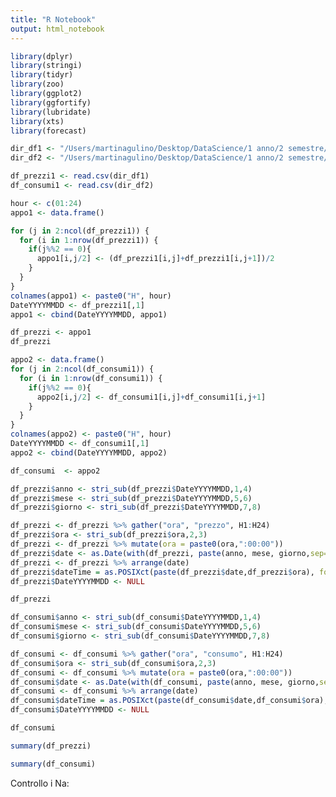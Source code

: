 ```yaml
---
title: "R Notebook"
output: html_notebook
---
```



```r
library(dplyr)
library(stringi)
library(tidyr)
library(zoo)
library(ggplot2)
library(ggfortify)
library(lubridate)
library(xts)
library(forecast)
```

```r
dir_df1 <- "/Users/martinagulino/Desktop/DataScience/1 anno/2 semestre/DataScience Lab/Progetto/ElData/UKPX_1215_Price_byhour.csv"
dir_df2 <- "/Users/martinagulino/Desktop/DataScience/1 anno/2 semestre/DataScience Lab/Progetto/ElData/UKPX_1215_Loads_byhour.csv"

df_prezzi1 <- read.csv(dir_df1)
df_consumi1 <- read.csv(dir_df2)
```


```r
hour <- c(01:24)
appo1 <- data.frame()

for (j in 2:ncol(df_prezzi1)) {
  for (i in 1:nrow(df_prezzi1)) {
    if(j%%2 == 0){
      appo1[i,j/2] <- (df_prezzi1[i,j]+df_prezzi1[i,j+1])/2
    }
  }
}
colnames(appo1) <- paste0("H", hour)
DateYYYYMMDD <- df_prezzi1[,1]
appo1 <- cbind(DateYYYYMMDD, appo1)

df_prezzi <- appo1
df_prezzi
```


```r
appo2 <- data.frame()
for (j in 2:ncol(df_consumi1)) {
  for (i in 1:nrow(df_consumi1)) {
    if(j%%2 == 0){
      appo2[i,j/2] <- df_consumi1[i,j]+df_consumi1[i,j+1]
    }
  }
}  
colnames(appo2) <- paste0("H", hour)
DateYYYYMMDD <- df_consumi1[,1]
appo2 <- cbind(DateYYYYMMDD, appo2)

df_consumi  <- appo2
```


```r
df_prezzi$anno <- stri_sub(df_prezzi$DateYYYYMMDD,1,4)
df_prezzi$mese <- stri_sub(df_prezzi$DateYYYYMMDD,5,6)
df_prezzi$giorno <- stri_sub(df_prezzi$DateYYYYMMDD,7,8)
```

```r
df_prezzi <- df_prezzi %>% gather("ora", "prezzo", H1:H24)
df_prezzi$ora <- stri_sub(df_prezzi$ora,2,3)
df_prezzi <- df_prezzi %>% mutate(ora = paste0(ora,":00:00"))
df_prezzi$date <- as.Date(with(df_prezzi, paste(anno, mese, giorno,sep="-")), "%Y-%m-%d")
df_prezzi <- df_prezzi %>% arrange(date)
df_prezzi$dateTime = as.POSIXct(paste(df_prezzi$date,df_prezzi$ora), format="%Y-%m-%d %H:%M:%S")
df_prezzi$DateYYYYMMDD <- NULL
```

```r
df_prezzi
```

```r
df_consumi$anno <- stri_sub(df_consumi$DateYYYYMMDD,1,4)
df_consumi$mese <- stri_sub(df_consumi$DateYYYYMMDD,5,6)
df_consumi$giorno <- stri_sub(df_consumi$DateYYYYMMDD,7,8)

df_consumi <- df_consumi %>% gather("ora", "consumo", H1:H24)
df_consumi$ora <- stri_sub(df_consumi$ora,2,3)
df_consumi <- df_consumi %>% mutate(ora = paste0(ora,":00:00"))
df_consumi$date <- as.Date(with(df_consumi, paste(anno, mese, giorno,sep="-")), "%Y-%m-%d")
df_consumi <- df_consumi %>% arrange(date)
df_consumi$dateTime = as.POSIXct(paste(df_consumi$date,df_consumi$ora), format="%Y-%m-%d %H:%M:%S")
df_consumi$DateYYYYMMDD <- NULL
```

```r
df_consumi
```
```r
summary(df_prezzi)
```

```r
summary(df_consumi)
```
Controllo i Na: 
